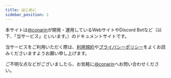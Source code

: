 ```yaml
---
title: はじめに
sidebar_position: 1
---
```


本サイトは<Mention>[@conarin](https://redirect.conarin.com/discord)</Mention>が開発・運用しているWebサイトやDiscord Botなど（以下、「当サービス」といいます。）のドキュメントサイトです。

当サービスをご利用いただく際は、[利用規約](/tos)や[プライバシーポリシー](/privacy)をよくお読みくださいますようお願い申し上げます。

ご不明な点などがございましたら、お気軽に<Mention>[@conarin](https://redirect.conarin.com/discord)</Mention>へお問い合わせください。